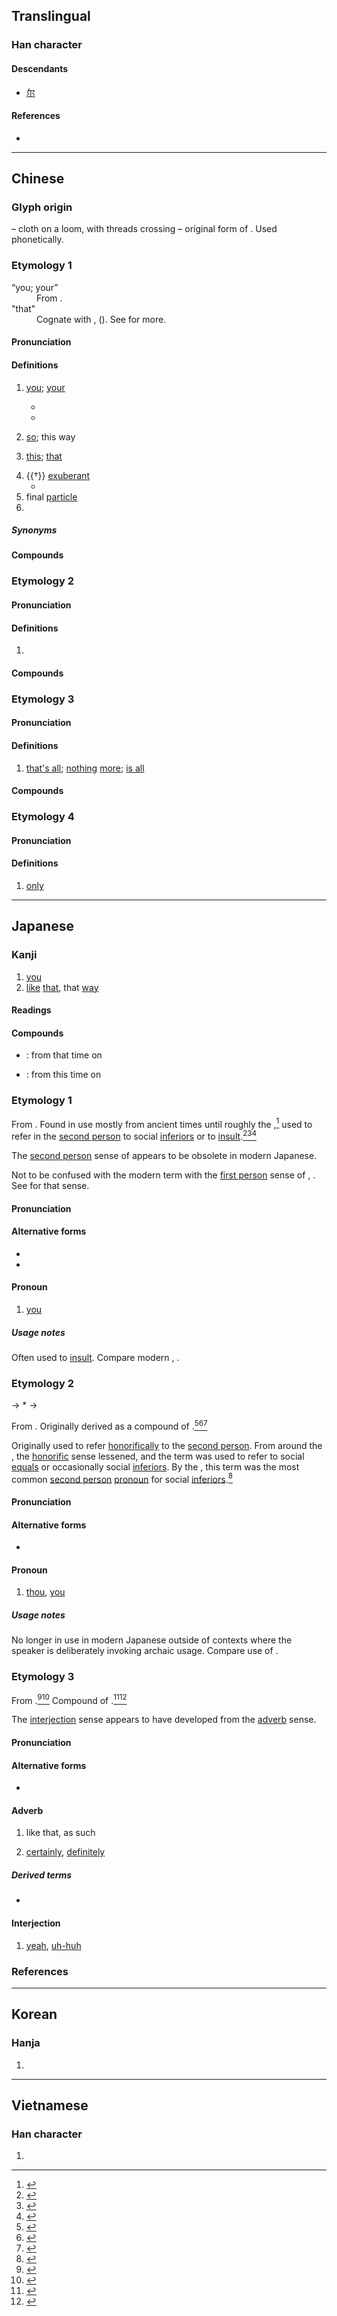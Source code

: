 {{also|尔|尓}}
{{character info/new}}
==Translingual==

===Han character===
{{Han char|rn=89|rad=爻|as=10|sn=14|four=10227|canj=MFBK}}

====Descendants====
* [[尔]]

====References====
* {{Han ref|kx=0691.040|dkj=19750|dj=1104.030|hdz=10027.010|uh=723E|ud=29246|bh=BAB8|bd=47800}}

----

==Chinese==

===Glyph origin===
{{Han etym}}
{{liushu|p}} – cloth on a loom, with threads crossing – original form of {{och-l|檷|loom}}. Used phonetically.

===Etymology 1===
{{zh-forms|s=尔|alt=尒,𡭗,尓,𠇍,尔}}
; “you; your”
: From {{inh|zh|sit-pro|*na-ŋ||you}}.
; "that"
: Cognate with {{zh-l|那|that}}, {{och-l|若|id=3|that}} ({{zh-ref|Schuessler, 2007}}). See {{zh-l|那}} for more.

====Pronunciation====
{{zh-pron
|m=ěr
|c=ji5
|h=pfs=ngì
|md=ī
|mn=xm,qz,tw:ní/zz,twvk:jíⁿ
|mn-t=re2
|w=
|mc=y
|oc=y
|ma=
|cat=pron,det,part,pn
}}

====Definitions====
{{zh-hanzi}}

# {{lb|zh|literary|or|dialectal}} [[you]]; [[your]]
#* {{zh-x|誰 謂 爾 無 羊，三百 維 群。|Who can say that '''you''' have no sheep? There are three hundred in [each] herd.|ref=Shijing}}
#* {{zh-x|我 無 爾 詐，爾 無 我 虞。|I do not deceive '''you'''; '''You''' do not deceive me.|ref=Zuozhuan}}
# {{lb|zh|literary}} [[so]]; this way
# {{lb|zh|literary}} [[this]]; [[that]]
# {{†}} {{lb|zh|of flowers}} [[exuberant]]
#* {{zh-x|彼 爾 維 何，維 常 之 華{huā}。|What is that so '''gorgeous'''? It is the flowers of the cherry tree.|ref=Shijing}}
# final [[particle]]
# {{surname|zh}}

=====Synonyms=====
{{zh-dial|你}}

====Compounds====
{{zh-der|爾我|爾朱|布爾茲|博爾赤|厄爾巴島|喀什米爾|凡爾賽宮|巴爾的摩|吉賽爾|塔塔爾族|北愛爾蘭|偶爾|巴爾|塞內加爾|丹珠爾|具爾|密爾|喀什噶爾|嘑爾|卑爾根|巴塞爾|不爾|喀布爾河|愛爾蘭海|愛爾蘭|倏爾|侃爾|不過爾爾|乃爾|公爾忘私|德爾班|俄爾|亞爾薩斯|國爾忘家|廓爾喀人|庫里爾臺|宴爾新婚|卓爾出群|布魯塞爾|布雷爾港|布爾諾|布爾喬亞|巴爾沙|卓爾不群|尼泊爾|布爾哥尼|塞爾維亞|性荷爾蒙|安道爾|巴什吉爾|卓爾|奧爾良|彈布爾|俾爾遐福|加爾達湖|塞席爾|基爾特|云爾|庫爾河|喀布爾|俶爾|吉爾庫克|巴圖爾|加爾各答|出爾反爾|凡爾賽|凡爾|海拉爾河|爾等|率爾成章|爾雅|爾曹|福爾摩斯|爾雅翼|畢拉爾|爾汝之交|爾汝|海拉爾|新婚燕爾|爾格|福爾摩沙|波爾多|率爾|科爾沁|札賚諾爾|溫文爾雅|果爾|波納爾|瓶爾小草|率爾操觚|爾詐我虞|爾爾|爾時|甘珠爾|爾後|摩爾人|努爾哈赤|燕爾新婚|焉爾|李爾王|波爾卡舞|拉合爾|爾來|新奧爾良|爾雅溫文|爾虞我詐|爾當|燕爾|爾日|薩爾|貝爾格勒|賀爾蒙|索爾|薩爾河|華爾街|聊復爾耳|薩爾溫江|高爾夫球|葉爾羌|聊復爾爾|道爾頓制|阿爾金山|逌爾|貝加爾湖|葉爾羌河|謐爾|薩爾瓦多|魯爾河|維吾爾族|鬼子敢爾|貝爾湖|遽爾|高爾夫|馬爾地夫|馬爾他|阿爾及爾|墨爾本|諾貝爾獎|風流爾雅|額爾德尼|維吾爾文|阿爾斯太|竟爾|雍容爾雅|羅亞爾河|蕞爾|達喀爾|謖爾|阿爾泰山|維吾爾語|里爾|荷爾蒙|鏗爾|達斡爾族|齊齊哈爾|赫爾辛基|蘇爾奈|華爾滋|莞爾|楚瑪爾河|桑給巴爾|瑞爾|托爾斯泰|格爾木|露西爾|威爾瑪|奧維爾|喀爾曲尕|布干維爾|維吾爾|新疆維吾爾自治區|羅布淖爾|阿拉爾|安迪爾}}

===Etymology 2===
{{zh-forms|s=尔|alt=尼,呢}}

====Pronunciation====
{{zh-pron
|mn=xm,zz:nî/tw:nī
|dial=n
|cat=
}}

====Definitions====
{{zh-hanzi}}

# {{rfdef|zh}}

====Compounds====
{{zh-der|偌爾|遐爾:hiah-nī|遐爾仔|遮爾|遮爾仔}}

===Etymology 3===
{{zh-forms|s=尔|alt=耳}}

====Pronunciation====
{{zh-pron
|mn=xm,zz,tw:niā/qz:liǎ/qz:nǐ/tw:niâ
|mn_note=niâ - contraction of {{zh-l|爾爾|niā-niā}}
|dial=n
|cat=part
}}

====Definitions====
{{zh-hanzi}}

# {{lb|zh|Hokkien}} [[that's all]]; [[nothing]] [[more]]; [[is all]]

====Compounds====
{{zh-der|爾爾:niā-niā}}

===Etymology 4===
{{zh-forms|s=尔}}

====Pronunciation====
{{zh-pron
|mn=qz:nǎ/xm:nā
|dial=n
|cat=adv
}}

====Definitions====
{{zh-hanzi}}

# {{lb|zh|Hokkien}} [[only]]

----

==Japanese==

===Kanji===
{{ja-kanji|grade=|rs=爻10}}

# [[you]]
# [[like]] [[that]], that [[way]]

====Readings====
{{ja-readings
|goon=に
|kanon=じ<ぢ
|kun=おれ-, しか-, なんじ-<なんぢ-, しかり, そ-の, のみ-
|nanori=あきら, ちか, み, みつる
}}

====Compounds====
{{der-top|Compounds}}
* {{ja-r|爾来|じらい}}: from that time on
* {{ja-r|爾後|じご}}: from this time on
{{der-bottom}}

===Etymology 1===
{{ja-kanjitab|yomi=k|おれ}}

From {{inh|ja|ojp|sort=おれ|-}}.  Found in use mostly from ancient times until roughly the {{w|Heian period}},<ref name="KDJ">{{R:Kokugo Dai Jiten}}</ref> used to refer in the [[second person]] to social [[inferior]]s or to [[insult]].<ref name="KDJ">{{R:Kokugo Dai Jiten}}</ref><ref name="DJR">{{R:Daijirin}}</ref><ref name="DJS">{{R:Daijisen}}</ref>

The [[second person]] sense of {{m|en|you}} appears to be obsolete in modern Japanese.

Not to be confused with the modern term {{m|ja|俺|tr=ore}} with the [[first person]] sense of {{m|en|I}}, {{m|en|me}}.  See {{m|ja|俺}} for that sense.

====Pronunciation====
{{ja-pron|yomi=k|おれ|acc=0|acc_ref=DJR}}

====Alternative forms====
* {{ja-l|儞}}
* {{ja-l|你}}

====Pronoun====
{{ja-pos|pronoun|おれ}}

# {{lb|ja|archaic|vulgar|sort=おれ}} [[you]]

=====Usage notes=====
Often used to [[insult]].  Compare modern {{cog|ja|お前|tr=omae}}, {{cog|en|you}} {{m|en|son of a bitch}}.

===Etymology 2===
{{ja-kanjitab|yomi=k|なんじ}}

{{IPAchar|/namuti/}} → *{{IPAchar|/nandi/}} → {{IPAchar|/nand͡ʑi/}}

From {{inh|ja|ojp|sort=なんじ|-}}.  Originally derived as a compound of {{compound|ja|sort=なんじ|汝|tr1=na|t1=you|pos=ancient term|貴|tr2=muchi|pos2=honorific suffix}}.<ref name="KDJ">{{R:Kokugo Dai Jiten}}</ref><ref name="DJR">{{R:Daijirin}}</ref><ref name="DJS">{{R:Daijisen}}</ref>

Originally used to refer [[honorifically]] to the [[second person]].  From around the {{w|Nara period}}, the [[honorific]] sense lessened, and the term was used to refer to social [[equal]]s or occasionally social [[inferior]]s.  By the {{w|Muromachi period}}, this term was the most common [[second person]] [[pronoun]] for social [[inferior]]s.<ref name="KDJ">{{R:Kokugo Dai Jiten}}</ref>

====Pronunciation====
{{ja-pron|yomi=k|なんじ|acc=1|acc_ref=DJR|acc2=0|acc2_ref=DJR}}

====Alternative forms====
* {{ja-l|汝}} {{qualifier|more common}}

====Pronoun====
{{ja-pos|pronoun|なんじ}}

# {{lb|ja|archaic|sort=なんじ}} [[thou]], [[you]]

=====Usage notes=====
No longer in use in modern Japanese outside of contexts where the speaker is deliberately invoking archaic usage.  Compare use of {{cog|en|thou}}.

===Etymology 3===
{{ja-kanjitab|yomi=k|しか}}

From {{inh|ja|ojp|sort=しか|-}}.<ref name="KDJ">{{R:Kokugo Dai Jiten}}</ref><ref name="DJR">{{R:Daijirin}}</ref>  Compound of {{compound|ja|sort=しか|し|tr1=shi|t1=that|pos1=demonstrative, likely related to {{m|ja|さ|tr=sa}}, modern {{m|ja|そう|tr=sō}}|か|tr2=ka|pos2=suffix indicating state}}.<ref name="KDJ">{{R:Kokugo Dai Jiten}}</ref><ref name="DJS">{{R:Daijisen}}</ref>

The [[interjection]] sense appears to have developed from the [[adverb]] sense.

====Pronunciation====
{{ja-pron|yomi=k|しか}}

====Alternative forms====
* {{ja-l|然}} {{qualifier|more common}}

====Adverb====
{{ja-pos|adverb|しか}}

# {{lb|ja|sort=しか|obsolete}} like that, as such
# {{lb|ja|sort=しか|obsolete}} [[certainly]], [[definitely]]

=====Derived terms=====
* {{ja-r|然し|しかし|be that as it may, however}}

====Interjection====
{{ja-pos|interjection|しか}}

# {{lb|ja|sort=しか|obsolete|conversational}} [[yeah]], [[uh-huh]]

===References===
<references/>

----

==Korean==

===Hanja===
{{ko-hanja|hangeul=이|eumhun=|rv=i|mr=i|y=i}}

# {{rfdef|ko|sort=爻10}}

----

==Vietnamese==

===Han character===
{{vi-hantu|[[nhãi]], [[nhĩ]]|rs=爻10}}

# {{rfdef|vi|sort=爻10}}